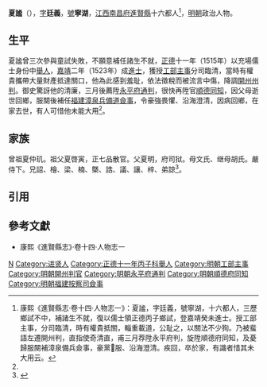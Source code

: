 {{明清人物信息框
| 姓名 = 夏謐
| 原名 =
| 圖片名稱= 
| 圖片大小 =
| 圖片說明 = 
| 最高職務 =福建按察司佥事
| 國家 = 大明 
| 爵位 =
| 籍貫 = [[江西|江西]][[南昌府|南昌府]][[进贤县|进贤县]]
| 族裔 = 
| 字號 = 字廷乂，號寧湖
| 諡號 =
| 出生日期 = 二月初五日
| 出生地點 = 
| 逝世日期 = 卒年不詳 
| 逝世地點 =
| 墓葬 =
| 配偶 = 娶薛氏
| 親屬 = 
| 出身 =
* 正德十一年丙子科舉人
* 嘉靖二年癸未科進士
| 經歷 =
| 著作 = 
}}'''夏謐'''（{{bd|1486年||16世紀}}），[[表字|字]]'''廷義'''，[[號|號]]'''寧湖'''，[[江西等處承宣布政使司|江西]][[南昌府|南昌府]][[進賢縣|進賢縣]]十六都人<ref name=djs>康熙《進賢縣志·卷十四·人物志一》：夏謐，字廷義，號寧湖，十六都人，三歷鄉試不中，補諸生不就，復以儒士領正德丙子鄉試，登嘉靖癸未進士。授工部主事，分司臨清，時有權貴抵關，輜重載道，公耻之，以關法不少狥。乃被蜚語左遷開州判，直指使奇清直，甫三月荐陞永平府判，旋陞順德府同知，及憂歸服闋補漳泉備兵僉事，豪黨𢙘服、沿海澄清。疾回，卒於家，有識者惜其未大用云。</ref>，[[明朝|明朝]]政治人物。

==生平==
夏謐曾三次參與童試失敗，不願意補任諸生不就，[[正德_(明朝)|正德]]十一年（1515年）以充場儒士身份中[[舉人|舉人]]，[[嘉靖|嘉靖]]二年（1523年）成[[進士|進士]]，獲授[[工部|工部]][[主事|主事]]分司臨清，當時有權貴攜帶大量財產抵達關口，他為此感到羞耻，依法徵稅而被流言中傷，降調[[開州_(金朝)|開州]][[州判|州判]]。御史驚訝他的清廉，三月後薦陞[[永平府|永平府]][[通判|通判]]，很快再陞官[[順德府|順德]][[同知|同知]]，因父母逝世回鄉，服闋後補任[[福建等處提刑按察使司|福建]][[漳泉兵備道|漳泉兵備道]][[僉事|僉事]]，令豪強畏懼、沿海澄清，因病回鄉，在家去世，有人可惜他未能大用<ref name=djs/>。

==家族== 
曾祖夏仲玑。祖父夏啓寅，正七品散官。父夏明，府司狱。母文氏、继母胡氏。嚴侍下。兄詔、檜、梁、楠、槩、誥、議、讓、梓、弟諒<ref>{{Cite book|title=天一阁藏明代科举录选刊 登科录 点校本|last=龚延明主编|first=|publisher=宁波出版社|year=2016|isbn=978-7-5526-2320-8|location=宁波|pages=|quote=《天一閣藏明代科舉錄選刊.登科錄》之《嘉靖二年癸未科進士登科録》}}</ref>。

==引用==
{{reflist}}

==參考文獻==
*康熙《進賢縣志》·卷十四·人物志一

{{start box}}
{{s-off}}
{{s-before|[[趙鳴鸞|趙鳴鸞]]}}
{{s-title|明朝順德府同知|1534年－1536年}}
{{s-after|[[趙昊|趙昊]]}}
{{end box}}

{{嘉靖二年癸未科殿試金榜}}

[[Category:夏姓|N]]
[[Category:进贤人|Category:进贤人]]
[[Category:正德十一年丙子科舉人|Category:正德十一年丙子科舉人]]
[[Category:明朝工部主事|Category:明朝工部主事]]
[[Category:明朝開州判官|Category:明朝開州判官]]
[[Category:明朝永平府通判|Category:明朝永平府通判]]
[[Category:明朝順德府同知|Category:明朝順德府同知]]
[[Category:明朝福建按察司僉事|Category:明朝福建按察司僉事]]